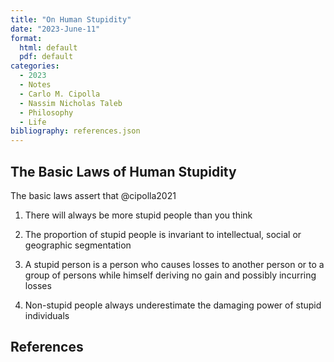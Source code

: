 ```yaml
---
title: "On Human Stupidity"
date: "2023-June-11"
format: 
  html: default
  pdf: default
categories:
  - 2023
  - Notes
  - Carlo M. Cipolla
  - Nassim Nicholas Taleb
  - Philosophy
  - Life
bibliography: references.json
---
```


## The Basic Laws of Human Stupidity

The basic laws assert that @cipolla2021

1.  There will always be more stupid people than you think

2.  The proportion of stupid people is invariant to intellectual, social or geographic segmentation

3.  A stupid person is a person who causes losses to another person or to a group of persons while himself deriving no gain and possibly incurring losses

4.  Non-stupid people always underestimate the damaging power of stupid individuals

## References
